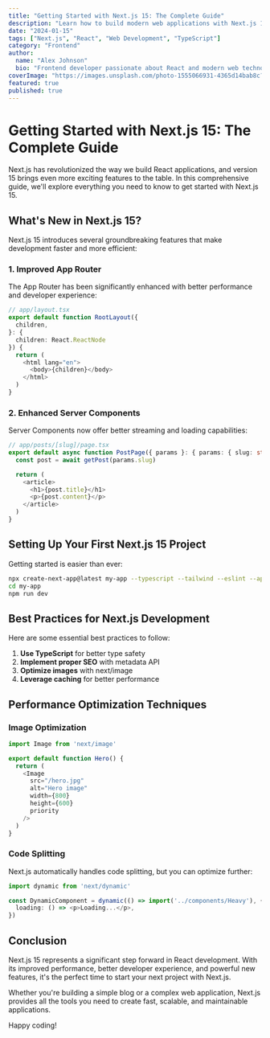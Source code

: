 ```yaml
---
title: "Getting Started with Next.js 15: The Complete Guide"
description: "Learn how to build modern web applications with Next.js 15, including the latest features, best practices, and performance optimizations."
date: "2024-01-15"
tags: ["Next.js", "React", "Web Development", "TypeScript"]
category: "Frontend"
author:
  name: "Alex Johnson"
  bio: "Frontend developer passionate about React and modern web technologies"
coverImage: "https://images.unsplash.com/photo-1555066931-4365d14bab8c?ixlib=rb-4.0.3&auto=format&fit=crop&w=1200&q=80"
featured: true
published: true
---
```


# Getting Started with Next.js 15: The Complete Guide

Next.js has revolutionized the way we build React applications, and version 15 brings even more exciting features to the table. In this comprehensive guide, we'll explore everything you need to know to get started with Next.js 15.

## What's New in Next.js 15?

Next.js 15 introduces several groundbreaking features that make development faster and more efficient:

### 1. Improved App Router

The App Router has been significantly enhanced with better performance and developer experience:

```typescript
// app/layout.tsx
export default function RootLayout({
  children,
}: {
  children: React.ReactNode
}) {
  return (
    <html lang="en">
      <body>{children}</body>
    </html>
  )
}
```

### 2. Enhanced Server Components

Server Components now offer better streaming and loading capabilities:

```typescript
// app/posts/[slug]/page.tsx
export default async function PostPage({ params }: { params: { slug: string } }) {
  const post = await getPost(params.slug)

  return (
    <article>
      <h1>{post.title}</h1>
      <p>{post.content}</p>
    </article>
  )
}
```

## Setting Up Your First Next.js 15 Project

Getting started is easier than ever:

```bash
npx create-next-app@latest my-app --typescript --tailwind --eslint --app
cd my-app
npm run dev
```

## Best Practices for Next.js Development

Here are some essential best practices to follow:

1. **Use TypeScript** for better type safety
2. **Implement proper SEO** with metadata API
3. **Optimize images** with next/image
4. **Leverage caching** for better performance

## Performance Optimization Techniques

### Image Optimization

```typescript
import Image from 'next/image'

export default function Hero() {
  return (
    <Image
      src="/hero.jpg"
      alt="Hero image"
      width={800}
      height={600}
      priority
    />
  )
}
```

### Code Splitting

Next.js automatically handles code splitting, but you can optimize further:

```typescript
import dynamic from 'next/dynamic'

const DynamicComponent = dynamic(() => import('../components/Heavy'), {
  loading: () => <p>Loading...</p>,
})
```

## Conclusion

Next.js 15 represents a significant step forward in React development. With its improved performance, better developer experience, and powerful new features, it's the perfect time to start your next project with Next.js.

Whether you're building a simple blog or a complex web application, Next.js provides all the tools you need to create fast, scalable, and maintainable applications.

Happy coding!